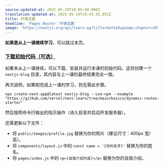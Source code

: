 ```yaml
---
source-updated-at: 2025-05-29T18:05:49.000Z
translation-updated-at: 2025-05-29T19:45:35.851Z
title: 环境设置
headline: 'Pages Router：环境设置'
image: 'https://nextjs.org/api/learn-og?title=Set%20up&amp;chapter=29'
---
```


**如果是从上一课继续学习**，可以跳过本页。

### [下载初始代码（可选）](#下载初始代码-optional)

如果未从上一课继续，可以下载、安装并运行本课的初始代码。这将创建一个 `nextjs-blog` 目录，其内容与上一课的最终结果完全一致。

再次说明，如果刚完成上一课的学习，则无需此步骤。

```
npx create-next-app@latest nextjs-blog --use-npm --example "https://github.com/vercel/next-learn/tree/main/basics/dynamic-routes-starter"
```

然后按照命令行输出的指示操作（进入目录并启动开发服务器）。

还需更新以下文件：

*   将 `public/images/profile.jpg` 替换为你的照片（建议尺寸：400px 宽/高）。
*   将 `components/layout.js` 中的 `const name = '[你的名字]'` 替换为你的姓名。
*   将 `pages/index.js` 中的 `<p>[自我介绍内容]</p>` 替换为你的自我介绍。